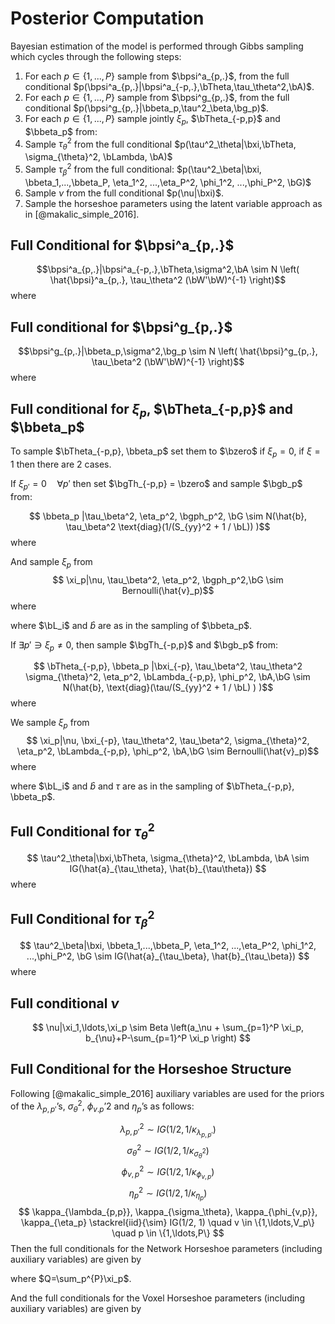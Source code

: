 # Posterior Computation {#posteriorComputation}

Bayesian estimation of the model is performed through Gibbs sampling which
cycles through the following steps:

1. For each $p\in\{1,...,P\}$ sample from $\bpsi^a_{p,.}$, from the 
full conditional $p(\bpsi^a_{p,.}|\bpsi^a_{-p,.},\bTheta,\tau_\theta^2,\bA)$.
2. For each $p\in\{1,...,P\}$ sample from $\bpsi^g_{p,.}$, from the full 
conditional $p(\bpsi^g_{p,.}|\bbeta_p,\tau^2_\beta,\bg_p)$.
3. For each $p\in\{1,...,P\}$ sample jointly $\xi_p$, $\bTheta_{-p,p}$ and $\bbeta_p$ from:
    \begin{align*}
        p(\xi_p,\bTheta_{-p,p}, \bbeta_p &|\nu,  \tau_\theta^2, \tau_\beta^2, \sigma_{\theta}^2, \eta_p^2, \bLambda_{-p,p}, \phi_p^2, \bA,\bG) \\
          & = p(\bTheta_{-p,p}, \bbeta_p |\bxi,  \tau_\theta^2, \tau_\beta^2, \sigma_{\theta}^2, \eta_p^2, \bLambda_{-p,p}, \phi_p^2, \bA,\bG) \\
          & \quad \times p(\xi_p|\nu, \bxi_{-p}, \tau_\theta^2, \tau_\beta^2, \sigma_{\theta}^2, \eta_p^2, \bLambda_{-p,p}, \phi_p^2, \bA,\bG)
    \end{align*}
4. Sample $\tau^2_\theta$ from the full conditional 
   $p(\tau^2_\theta|\bxi,\bTheta, \sigma_{\theta}^2, \bLambda, \bA)$
5. Sample $\tau^2_\beta$ from the full conditional: 
   $p(\tau^2_\beta|\bxi, \bbeta_1,...,\bbeta_P, \eta_1^2, ...,\eta_P^2, \phi_1^2, ...,\phi_P^2, \bG)$
6. Sample $\nu$ from the full conditional $p(\nu|\bxi)$.
7. Sample the horseshoe parameters using the latent variable approach as in [@makalic_simple_2016].

## Full Conditional for $\bpsi^a_{p,.}$ {#fullConditionalPsiA}

$$\bpsi^a_{p,.}|\bpsi^a_{-p,.},\bTheta,\sigma^2,\bA \sim N \left( \hat{\bpsi}^a_{p,.}, \tau_\theta^2 (\bW'\bW)^{-1} \right)$$ where
\begin{align*}
    \hat{\bpsi}^a_{p,.} &= (\bW'\bW)^{-1} \bW' \bR                                   \\
    \bW                 &= [ \bW_1',...,\bW_{p-1}',\bW_{p+1}',\ldots,\bW_P']'        \\
    \bW_q               &= (\bpsi^a_{q,.} \otimes \bones_n) \cdot \bX \quad q \neq p \\
    \bR                 &= \text{vec}(A_{.,-p,p}) - \bgTh_{-p,p} \otimes y           \\
\end{align*}

## Full conditional for $\bpsi^g_{p,.}$ {#fullConditionalPsiG}

$$\bpsi^g_{p,.}|\bbeta_p,\sigma^2,\bg_p \sim N \left( \hat{\bpsi}^g_{p,.}, \tau_\beta^2 (\bW'\bW)^{-1}  \right)$$
where
\begin{align*}
    \hat{\bpsi}^g_{p,.} &= (\bW'\bW)^{-1} \bW' \bR                                        \\
    \bW                 &= \bones_{V_p} \otimes \bx                                       \\
    \bR                 &= (\bR_{.,v,p}',...,\bR_{.,V_p,p}')'                             \\
    \bR_{.,v,p}         &= \bg_{.,v,p} - \bbeta_{v,p} y \quad \forall v \in \{1,...,V_p\} \\
\end{align*}

## Full conditional for $\xi_p$, $\bTheta_{-p,p}$ and $\bbeta_p$

To sample $\bTheta_{-p,p}, \bbeta_p$ set them to $\bzero$ if $\xi_p = 0$, if 
$\xi=1$ then there are 2 cases. 

If $\xi_{p'} = 0 \quad \forall p'$ then set $\bgTh_{-p,p} = \bzero$ and sample $\bgb_p$ from:

$$ \bbeta_p |\tau_\beta^2, \eta_p^2, \bgph_p^2, \bG \sim N(\hat{b}, \tau_\beta^2 \text{diag}(1/(S_{yy}^2 + 1 / \bL)) )$$
where
\begin{align*}
    \hat{b}           &= \bS_{xy} / (S_{yy}^2 + 1 / \bL)                   \\
    \bS_{xy}          &= \bS_{gy,p}                                        \\
    S_{yy}^2          &= \by'\by                                           \\
    \bL               &= \eta_p^2 (\bphi_p^2)                              \\
    (\bS_{gy,p})_{v}  &= \sum_{i=1}^n R_{i,v,p}^g y_i                      \\
    R_{i,v,p}^g       &= \bg_{i,(v,p)} - \sum_{h=1}^H \psi^g_{p,h} x_{i,h} \\
\end{align*}

And sample $\xi_p$ from
$$ \xi_p|\nu, \tau_\beta^2, \eta_p^2, \bgph_p^2,\bG \sim Bernoulli(\hat{v}_p)$$
where
\begin{align*}
    \hat{v}_p &= o_p / (1 + o_p) \\
    o_p       &= \exp(\sum_{i=1} c_i) \frac{\nu}{1-\nu}\\
    c_i       &= -\frac{1}{2} \left(\log(\bL_i) + \log\left(S_{yy}^2 +\frac{1}{\bL_i}\right) \right) + \hat{b}^2_i \frac{S_{yy}^2 +\frac{1}{\bL_i}}{2\tau_\beta^2}\\
\end{align*}

where $\bL_i$ and $\hat{b}$ are as in the sampling of $\bbeta_p$.

If $\exists p' \ni \xi_p \neq0$, then sample $\bgTh_{-p,p}$ and $\bgb_p$ from:

$$ \bTheta_{-p,p}, \bbeta_p |\bxi_{-p}, \tau_\beta^2, \tau_\theta^2 \sigma_{\theta}^2, \eta_p^2, \bLambda_{-p,p}, \phi_p^2, \bA,\bG \sim N(\hat{b}, \text{diag}(\tau/(S_{yy}^2 + 1 / \bL) ) )$$
where
\begin{align*}
    \hat{b}           &= \bS_{xy} / (S_{yy}^2 + 1 / \bL) \\
    \bS_{xy}          &= [ (\bS_{ay})_{p, -p}[\bxi_{-p} = 1]', \bS_{gy,p}']' \\
    S_{yy}^2          &= \by'\by \\
    \tau              &= (\tau_\theta^2 \bones_P[\bxi_{-p} = 1]', \tau_\beta^2 \bones_{V_p}')' \\ 
    \bL               &= [\sigma^2_{\theta} \bLambda_{p, -p}[\bxi_{-p} = 1]',\eta_p^2 (\bphi_p^2)']' \\
    (\bS_{ay})_{p,p'} &= \sum_{i=1}^n (R_i^a)_{p,p'}y_i \\
    (\bS_{gy,p})_{v}  &= \sum_{i=1}^n R_{i,v,p}^g y_i \\
    (R_i^a)_{p,p'}    &= (\bA_i)_{p,p'} - \sum_{h=1}^H (\psi^a)_{p,h} (\psi^a)_{p',h} x_{i,h} \\
    R_{i,v,p}^g       &= \bg_{i,(v,p)} - \sum_{h=1}^H \psi^g_{p,h} x_{i,h} \\
\end{align*}

We sample $\xi_p$ from
$$ \xi_p|\nu, \bxi_{-p}, \tau_\theta^2, \tau_\beta^2, \sigma_{\theta}^2, \eta_p^2, \bLambda_{-p,p}, \phi_p^2, \bA,\bG \sim Bernoulli(\hat{v}_p)$$
where
\begin{align*}
    \hat{v}_p &= o_p / (1 + o_p) \\
    o_p       &= \exp(\sum_{i=1} c_i) \frac{\nu}{1-\nu}\\
    c_i       &= -\frac{1}{2} \left(\log(\bL_i) + \log\left(S_{yy}^2 +\frac{1}{\bL_i}\right) \right) + \hat{b}_i \frac{S_{yy}^2 +\frac{1}{\bL_i}}{2\tau^2}\\
\end{align*}

where $\bL_i$ and $\hat{b}$ and $\tau$ are as in the sampling of $\bTheta_{-p,p}, \bbeta_p$.

## Full Conditional for  $\tau^2_\theta$

$$ \tau^2_\theta|\bxi,\bTheta, \sigma_{\theta}^2, \bLambda, \bA \sim IG(\hat{a}_{\tau_\theta}, \hat{b}_{\tau\theta}) $$
where
\begin{align*}
    \hat{b}_{\tau_\theta} & = b_{\tau_\theta} + \frac{\sum_{i=1}^n \sum_{p<p'} (R^a_i)_{p,p'}}{2} \\
    &+ \frac{\sum_{p<p'} \bTheta_{\bxi = 1, \bxi = 1}^2 / \bLambda_{\bxi = 1, \bxi = 1} / \sigma^2_{\theta}}{2}  \\ 
    \hat{a}_{\tau_\theta} & = a_{\tau_\theta} + \frac{\frac{np(p-1)}{2} + \frac{nq(q-1)}{2}}{2} \\
    R_i^a                 &=  \left( \bA_i - \sum_{h=1}^{H} \bpsi_{h}^a (\bpsi_{h}^{a})' x_{i,h} - \bTheta\: y_i \right)^2  \\
\end{align*}


## Full Conditional for  $\tau^2_\beta$

$$ \tau^2_\beta|\bxi, \bbeta_1,...,\bbeta_P, \eta_1^2, ...,\eta_P^2, \phi_1^2, ...,\phi_P^2, \bG \sim IG(\hat{a}_{\tau_\beta}, \hat{b}_{\tau_\beta}) $$
where
\begin{align*}
    \hat{b}_{\tau_\beta} &= b_{\tau_\beta} + \frac{\sum_{i=1}^n \sum_{p=1}^P R^g_{i,p} + \sum_{p=1}^P \xi_p \bbeta_p^2 / (\eta_p \phi^2_p)}{2} \\ 
    \hat{a}_{\tau_\beta} &= a_{\tau_\beta} + \frac{n \sum_{p=1}^P V_p + n \sum_{p=1}^P V_p \xi_p}{2} \\
    R_{i,p}^g            &=  \left( \bg_{i,p} - \sum_{h=1}^{H} {\boldsymbol 1}_{V_p}\psi_{p,h}^g x_{i,h} - \bbeta_{p}\: y_i \right)^2
\end{align*}

## Full conditional $\nu$

$$ \nu|\xi_1,\ldots,\xi_p \sim Beta \left(a_\nu + \sum_{p=1}^P \xi_p, b_{\nu}+P-\sum_{p=1}^P \xi_p \right) $$

## Full Conditional for the Horseshoe Structure

Following [@makalic_simple_2016] auxiliary variables are used for the priors of
the $\lambda_{p,p'}$'s, $\sigma^2_\theta$, $\phi_{v.p}$'2 and $\eta_p$'s as
follows:

$$ \lambda^2_{p,p'} \sim IG(1/2, 1/\kappa_{\lambda_{p,p'}}) $$
$$ \sigma^2_\theta \sim IG(1/2, 1/\kappa_{\sigma^2_\theta}) $$
$$ \phi^2_{v,p} \sim IG(1/2, 1/\kappa_{\phi_{v,p}}) $$
$$ \eta^2_p \sim IG(1/2, 1/\kappa_{\eta_p}) $$
$$ \kappa_{\lambda_{p,p}}, \kappa_{\sigma_\theta}, \kappa_{\phi_{v,p}}, \kappa_{\eta_p} \stackrel{iid}{\sim} IG(1/2, 1) \quad v \in \{1,\ldots,V_p\} \quad p \in \{1,\ldots,P\} $$
Then the full conditionals for the Network Horseshoe parameters (including auxiliary variables) are given by

\begin{equation}
\lambda^2_{p,p'}| \sigma^2_\theta, \tau^2_\theta, \theta_{p,p'}, \xi_p, \xi_{p'} \stackrel{ind.}{\sim}
IG \left(\frac{1}{2} + \frac{I_{\xi_p=1}I_{\xi_{p'}=1}}{2}, \frac{1}{\kappa_{\lambda_{p,p'}}}+I_{\xi_p=1}I_{\xi_{p'}=1}\frac{\theta^2_{p,p'}}{2 \sigma^2_\theta \tau^2_\theta}\right) \quad p<p'
(\#eq:horseshoeLambda)
\end{equation}

\begin{equation}
\sigma^2_\theta| \bgL, \tau^2_\theta, \bgTh, \xi_p \stackrel{ind.}{\sim} IG \left(\frac{1}{2} + \frac{Q}{2}, \frac{1}{\kappa_{\sigma^2_\theta}} + \frac{1}{2 \tau^2_\theta} \sum_{\substack{p<p' \\ \xi_p = 1 \\ \xi_{p'}=1}}\frac{\theta_{p,p'}^2}{\tau^2_{\theta}\lambda^2_{p,p'}} \right)
(\#eq:horseshoeSigma)
\end{equation}
where $Q=\sum_p^{P}\xi_p$.

\begin{equation}
\kappa_{\lambda_{p,p'}}|\lambda^2_{p,p'} \sim IG \left(1, 1 + \frac{1}{\lambda^2_{p,p'}}\right)
(\#eq:horseshoeKappaLambda)
\end{equation}

\begin{equation}
\kappa_{\sigma_\theta}|\sigma^2_\theta \sim IG \left(1, 1 + \frac{1}{\sigma^2_\theta}\right)
(\#eq:horseshoeKappaSigma)
\end{equation}

And the full conditionals for the Voxel Horseshoe parameters (including auxiliary variables) are given by

\begin{equation}
(\#eq:horseshoePhi)
\end{equation}

\begin{equation}
\phi^2_{v,p}| \eta^2_p, \tau^2_\beta, \phi_{v,p}, \xi_p \stackrel{ind.}{\sim} IG \left(\frac{1}{2}+\frac{\xi_p}{2}, \frac{1}{\kappa_{\phi_{v,p}}}+I_{\xi_p=1}\frac{ \beta^2_{v,p}}{2 \eta^2_p \tau^2_\beta}\right) \quad v \in \{1,\ldots,V_p\} \quad p \in \{1,\ldots,P\}
(\#eq:horseshoePhi)
\end{equation}

\begin{equation}
\eta^2_p| \bgPh, \tau^2_\beta, \bB, \xi_p \stackrel{ind.}{\sim} IG \left(1, \frac{1}{\kappa_{\eta_P}} + \frac{I_{\xi_p = 1}}{2 \tau^2_\beta} \sum_{\substack{v=1}}^{V_p}\frac{\beta_{v,p}^2}{\tau^2_{\theta}\lambda^2_{p,p'}} \right) \quad p \in \{1,\ldots,P\}
(\#eq:horseshoeEta)
\end{equation}

\begin{equation}
\kappa_{\phi_{v,p}}|\phi^2_{v,p} \sim IG \left(1, 1 + \frac{1}{\phi^2_{v,p}}\right)
(\#eq:horseshoeKappaPhi)
\end{equation}

\begin{equation}
\kappa_{\eta_p}|\eta^2_p \sim IG \left(1, 1 + \frac{1}{\eta^2_p}\right) \quad p \in \{1,\ldots,P\}
(\#eq:horseshoeKappaEta)
\end{equation}

